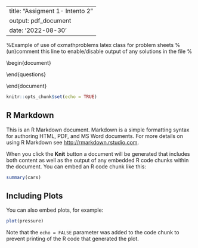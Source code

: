 ---
title: "Assigment 1- Intento 2"
output: pdf_document
date: '2022-08-30'
-----

%Example of use of oxmathproblems latex class for problem sheets
%(un)comment this line to enable/disable output of any solutions in the file
%\printanswers
\documentclass{../oxmathproblems}
\usepackage{blindtext}
\usepackage{hyperref}
\usepackage{geometry}
%define the page header/title info
\course{ITAM - Métodos Estadísticos para C.Pol y R.I.}
\oxfordterm{Temario}
\sheetnumber{1}

\sheettitle{}

\extrawidth{2cm}

\begin{document}






\end{questions}
\textbf{Bibliografía}

\end{document}









```r
knitr::opts_chunk$set(echo = TRUE)
```

## R Markdown

This is an R Markdown document. Markdown is a simple formatting syntax for authoring HTML, PDF, and MS Word documents. For more details on using R Markdown see <http://rmarkdown.rstudio.com>.

When you click the **Knit** button a document will be generated that includes both content as well as the output of any embedded R code chunks within the document. You can embed an R code chunk like this:

```r
summary(cars)
```

## Including Plots

You can also embed plots, for example:

```r
plot(pressure)
```

Note that the `echo = FALSE` parameter was added to the code chunk to prevent printing of the R code that generated the plot.
